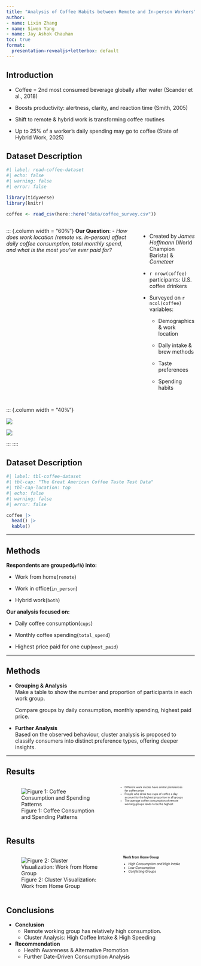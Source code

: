 ```yaml
---
title: "Analysis of Coffee Habits between Remote and In-person Workers"
author: 
- name: Lixin Zhang
- name: Siwen Yang
- name: Jay Ashok Chauhan
toc: true
format:
  presentation-revealjs+letterbox: default
---
```


## Introduction

::: {.incremental}

- Coffee = 2nd most consumed beverage globally after water (Scander et al., 2018)

- Boosts productivity: alertness, clarity, and reaction time (Smith, 2005)

- Shift to remote & hybrid work is transforming coffee routines

- Up to 25% of a worker’s daily spending may go to coffee (State of Hybrid Work, 2025)

:::

## Dataset Description {.smaller}

```r
#| label: read-coffee-dataset
#| echo: false
#| warning: false
#| error: false

library(tidyverse)
library(knitr)

coffee <- read_csv(here::here("data/coffee_survey.csv"))
```


:::: {.columns}

::: {.column width = "60%"}
**Our Question**: - *How does work location (remote vs. in-person) affect daily coffee consumption, total monthly spend, and what is the most you’ve ever paid for?*

- Created by *James Hoffmann* (World Champion Barista) & *Cometeer*

- `r nrow(coffee)` participants: U.S. coffee drinkers

- Surveyed on `r ncol(coffee)` variables:

  - Demographics & work location

  - Daily intake & brew methods

  - Taste preferences

  - Spending habits
::: 

::: {.column width = "40%"}

![](images/presentation/james-hoffman.jpg){.nostretch fig-align="center"}

![](images/presentation/cometeer-logo.jpg){.nostretch fig-align="center"}

:::
::::

## Dataset Description {.smaller}

```r
#| label: tbl-coffee-dataset
#| tbl-cap: "The Great American Coffee Taste Test Data"
#| tbl-cap-location: top
#| echo: false
#| warning: false
#| error: false

coffee |>
  head() |>
  kable()
```


------------------------------------------------------------------------

## Methods

**Respondents are grouped(`wfh`) into:**

-   Work from home(`remote`)

-   Work in office(`in_person`)

-   Hybrid work(`both`)

**Our analysis focused on:**

-   Daily coffee consumption(`cups`)

-   Monthly coffee spending(`total_spend`)

-   Highest price paid for one cup(`most_paid`)

------------------------------------------------------------------------

## Methods

- **Grouping & Analysis**  
  Make a table to show the number and proportion of participants in each work group.

  Compare groups by daily consumption, monthly spending, highest paid price. 

- **Further Analysis**  
  Based on the observed behaviour, cluster analysis is proposed to classify consumers into distinct preference types, offering deeper insights.

------------------------------------------------------------------------

## Results

:::{.columns}
::: {.column width="50%"}
::: {.figure-caption width="50%"}
![Figure 1: Coffee Consumption and Spending Patterns](combined_plot.png)
:::

:::
::: {.column width="50%" style="font-size:50%;"}

- Different work modes have similar preferences  
  for coffee price  
- People who drink two cups of coffee a day  
  account for the highest proportion in all groups  
- The average coffee consumption of remote  
  working groups tends to be the highest  

:::
:::

## Results

:::{.columns}
::: {.column width="50%"}
::: {.figure-caption width="50%"}
![Figure 2: Cluster Visualization: Work from Home Group](cluster analysis.png)
:::

:::
::: {.column width="50%" style="font-size:60%;"}

**Work from Home Group**

- *High Consumption and High Intake*
- *Low Consumption*  
- *Conflicting Groups*  

:::
:::

## Conclusions

-   **Conclusion**
    -   Remote working group has relatively high consumption.
    -   Cluster Analysis: High Coffee Intake & High Speeding
-   **Recommendation**
    -   Health Awareness & Alternative Promotion
    -   Further Date-Driven Consumption Analysis
